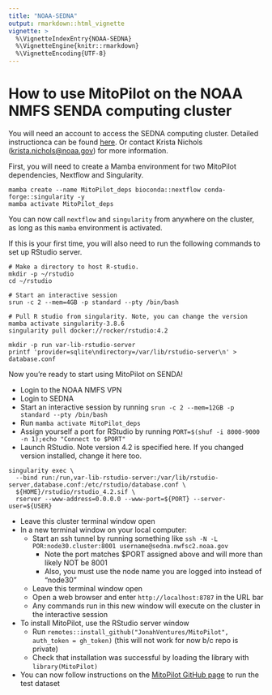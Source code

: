 ```yaml
---
title: "NOAA-SEDNA"
output: rmarkdown::html_vignette
vignette: >
  %\VignetteIndexEntry{NOAA-SEDNA}
  %\VignetteEngine{knitr::rmarkdown}
  %\VignetteEncoding{UTF-8}
---
```


# How to use MitoPilot on the NOAA NMFS SENDA computing cluster

You will need an account to access the SEDNA computing cluster. Detailed instructionca can be found [here](https://docs.google.com/document/d/1nn0T0OWEsQCBoCdaH6DSY69lQSbK3XnPlseyyQuU2Lc/edit?usp=sharing). Or contact Krista Nichols (<krista.nichols@noaa.gov>) for more information. 

First, you will need to create a Mamba environment for two MitoPilot dependencies, Nextflow and Singularity.

```
mamba create --name MitoPilot_deps bioconda::nextflow conda-forge::singularity -y
mamba activate MitoPilot_deps
```
 
You can now call `nextflow` and `singularity` from anywhere on the cluster, as long as this `mamba` environment is activated.

If this is your first time, you will also need to run the following commands to set up RStudio server. 

```
# Make a directory to host R-studio. 
mkdir -p ~/rstudio
cd ~/rstudio

# Start an interactive session
srun -c 2 --mem=4GB -p standard --pty /bin/bash

# Pull R studio from singularity. Note, you can change the version
mamba activate singularity-3.8.6
singularity pull docker://rocker/rstudio:4.2

mkdir -p run var-lib-rstudio-server
printf 'provider=sqlite\ndirectory=/var/lib/rstudio-server\n' > database.conf
```

Now you're ready to start using MitoPilot on SENDA!

- Login to the NOAA NMFS VPN
- Login to SEDNA
- Start an interactive session by running `srun -c 2 --mem=12GB -p standard --pty /bin/bash`
- Run `mamba activate MitoPilot_deps`
- Assign yourself a port for RStudio by running `PORT=$(shuf -i 8000-9000 -n 1);echo "Connect to $PORT"`
- Launch RStudio. Note version 4.2 is specified here. If you changed version installed, change it here too.

<div style="page-break-after: always; visibility: hidden"> 
\pagebreak 
</div>

```
singularity exec \
  --bind run:/run,var-lib-rstudio-server:/var/lib/rstudio-server,database.conf:/etc/rstudio/database.conf \
  ${HOME}/rstudio/rstudio_4.2.sif \
  rserver --www-address=0.0.0.0 --www-port=${PORT} --server-user=${USER}
```
- Leave this cluster terminal window open 
- In a new terminal window on your local computer:
	- Start an ssh tunnel by running something like `ssh -N -L POR:node30.cluster:8001 username@sedna.nwfsc2.noaa.gov`
		- Note the port matches $PORT assigned above and will more than likely NOT be 8001
		- Also, you must use the node name you are logged into instead of "node30"
	- Leave this terminal window open
	- Open a web browser and enter `http://localhost:8787` in the URL bar
	- Any commands run in this new window will execute on the cluster in the interactive session
- To install MitoPilot, use the RStudio server window
	- Run `remotes::install_github("JonahVentures/MitoPilot", auth_token = gh_token)` (this will not work for now b/c repo is private)
	- Check that installation was successful by loading the library with `library(MitoPilot)`
- You can now follow instructions on the [MitoPilot GitHub page](https://github.com/JonahVentures/MitoPilot) to run the test dataset
